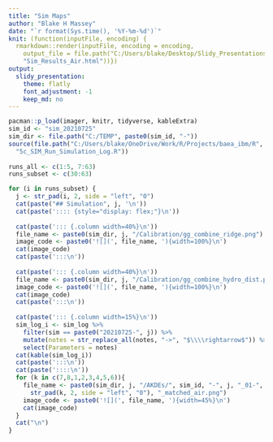 ```yaml
---
title: "Sim Maps"
author: "Blake H Massey"
date: "`r format(Sys.time(), '%Y-%m-%d')`"
knit: (function(inputFile, encoding) { 
  rmarkdown::render(inputFile, encoding = encoding, 
    output_file = file.path("C:/Users/blake/Desktop/Slidy_Presentations", 
    "Sim_Results_Air.html"))})
output: 
  slidy_presentation:
    theme: flatly
    font_adjustment: -1
    keep_md: no
---
```


```r
pacman::p_load(imager, knitr, tidyverse, kableExtra)
sim_id <- "sim_20210725"
sim_dir <- file.path("C:/TEMP", paste0(sim_id, "-"))  
source(file.path("C:/Users/blake/OneDrive/Work/R/Projects/baea_ibm/R",
  "5c_SIM_Run_Simulation_Log.R"))
  
runs_all <- c(1:5, 7:63)
runs_subset <- c(30:63)

for (i in runs_subset) {  
  j <- str_pad(i, 2, side = "left", "0")
  cat(paste("## Simulation", j, '\n'))
  cat(paste(':::: {style="display: flex;"}\n'))
  
  cat(paste('::: {.column width=40%}\n'))
  file_name <- paste0(sim_dir, j, "/Calibration/gg_combine_ridge.png")
  image_code <- paste0('![](', file_name, '){width=100%}\n')
  cat(image_code)
  cat(paste(':::\n'))
  
  cat(paste('::: {.column width=40%}\n'))
  file_name <- paste0(sim_dir, j, "/Calibration/gg_combine_hydro_dist.png")
  image_code <- paste0('![](', file_name, '){width=100%}\n')
  cat(image_code)
  cat(paste(':::\n'))
  
  cat(paste('::: {.column width=15%}\n'))
  sim_log_i <- sim_log %>%
    filter(sim == paste0("20210725-", j)) %>%
    mutate(notes = str_replace_all(notes, "->", "$\\\\rightarrow$")) %>%
    select(Parameters = notes)
  cat(kable(sim_log_i))  
  cat(paste(':::\n'))
  cat(paste('::::\n'))
  for (k in c(7,8,1,2,3,4,5,6)){
    file_name <- paste0(sim_dir, j, "/AKDEs/", sim_id, "-", j, "_01-",
      str_pad(k, 2, side = "left", "0"), "_matched_air.png")
    image_code <- paste0('![](', file_name, '){width=45%}\n')
    cat(image_code)
  }
  cat("\n")
}
```
